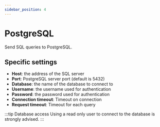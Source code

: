 ```yaml
---
sidebar_position: 4
---
```



# PostgreSQL
Send SQL queries to PostgreSQL.

## Specific settings
- **Host**: the address of the SQL server
- **Port**: PostgreSQL server port (default is 5432)
- **Database**: the name of the database to connect to
- **Username**: the username used for authentication
- **Password**: the password used for authentication
- **Connection timeout**: Timeout on connection
- **Request timeout**: Timeout for each query

:::tip Database access
Using a read only user to connect to the database is strongly advised.
:::

<ItemSettings></ItemSettings>